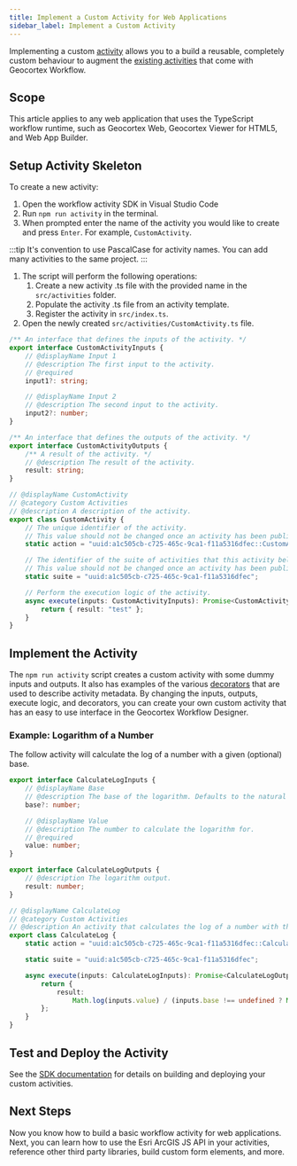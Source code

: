 ```yaml
---
title: Implement a Custom Activity for Web Applications
sidebar_label: Implement a Custom Activity
---
```



Implementing a custom [activity](concepts-key-concepts.mdx#activities-and-form-elements) allows you to a build a reusable, completely custom behaviour to augment the [existing activities](https://docs.geocortex.com/workflow/latest/help/Default.htm#wf5/help/activity-reference.htm%3FTocPath%3DActivities%7CActivity%2520Reference%7C_____0) that come with Geocortex Workflow.

## Scope

This article applies to any web application that uses the TypeScript workflow runtime, such as Geocortex Web, Geocortex Viewer for HTML5, and Web App Builder.

<WebPrereqs />

## Setup Activity Skeleton

To create a new activity:

1. Open the workflow activity SDK in Visual Studio Code
1. Run `npm run activity` in the terminal.
1. When prompted enter the name of the activity you would like to create and press `Enter`. For example, `CustomActivity`.

:::tip
It's convention to use PascalCase for activity names.
You can add many activities to the same project.
:::

1. The script will perform the following operations:
    1. Create a new activity .ts file with the provided name in the `src/activities` folder.
    1. Populate the activity .ts file from an activity template.
    1. Register the activity in `src/index.ts`.
1. Open the newly created `src/activities/CustomActivity.ts` file.

```typescript
/** An interface that defines the inputs of the activity. */
export interface CustomActivityInputs {
    // @displayName Input 1
    // @description The first input to the activity.
    // @required
    input1?: string;

    // @displayName Input 2
    // @description The second input to the activity.
    input2?: number;
}

/** An interface that defines the outputs of the activity. */
export interface CustomActivityOutputs {
    /** A result of the activity. */
    // @description The result of the activity.
    result: string;
}

// @displayName CustomActivity
// @category Custom Activities
// @description A description of the activity.
export class CustomActivity {
    // The unique identifier of the activity.
    // This value should not be changed once an activity has been published.
    static action = "uuid:a1c505cb-c725-465c-9ca1-f11a5316dfec::CustomActivity";

    // The identifier of the suite of activities that this activity belongs to.
    // This value should not be changed once an activity has been published.
    static suite = "uuid:a1c505cb-c725-465c-9ca1-f11a5316dfec";

    // Perform the execution logic of the activity.
    async execute(inputs: CustomActivityInputs): Promise<CustomActivityOutputs> {
        return { result: "test" };
    }
}
```

## Implement the Activity

The `npm run activity` script creates a custom activity with some dummy inputs and outputs. It also has examples of the various [decorators](typescript-activity-decorators.mdx) that are used to describe activity metadata. By changing the inputs, outputs, execute logic, and decorators, you can create your own custom activity that has an easy to use interface in the Geocortex Workflow Designer.

### Example: Logarithm of a Number

The follow activity will calculate the log of a number with a given (optional) base.

```typescript
export interface CalculateLogInputs {
    // @displayName Base
    // @description The base of the logarithm. Defaults to the natural log.
    base?: number;

    // @displayName Value
    // @description The number to calculate the logarithm for.
    // @required
    value: number;
}

export interface CalculateLogOutputs {
    // @description The logarithm output.
    result: number;
}

// @displayName CalculateLog
// @category Custom Activities
// @description An activity that calculates the log of a number with the given base.
export class CalculateLog {
    static action = "uuid:a1c505cb-c725-465c-9ca1-f11a5316dfec::CalculateLog";

    static suite = "uuid:a1c505cb-c725-465c-9ca1-f11a5316dfec";

    async execute(inputs: CalculateLogInputs): Promise<CalculateLogOutputs> {
        return {
            result:
                Math.log(inputs.value) / (inputs.base !== undefined ? Math.log(inputs.base) : 1),
        };
    }
}
```

## Test and Deploy the Activity

See the [SDK documentation](getting-started-web.mdx#building) for details on building and deploying your custom activities.

## Next Steps

Now you know how to build a basic workflow activity for web applications. Next, you can learn how to use the Esri ArcGIS JS API in your activities, reference other third party libraries, build custom form elements, and more.

<UseCaseContainer>
    <UseCaseCard
        title="Use the Esri ArcGIS JS API in an activity."
        description="Use the Esri ArcGIS JS API in an activity or form element."
        link="integrating-the-esri-api-web"
    />
    <UseCaseCard
        title="Reference other Third Party Libraries"
        description="Reference other third party libraries in your activities and form elements."
        link="reference-third-party-library-web"
    />
    <UseCaseCard
        title="Implement a Custom Form Element"
        description="Implement a custom form element for applications like Geocortex Web."
        link="implement-custom-form-elements-web"
    />
</UseCaseContainer>
